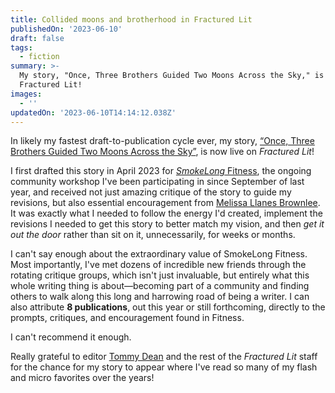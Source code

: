 ```yaml
---
title: Collided moons and brotherhood in Fractured Lit
publishedOn: '2023-06-10'
draft: false
tags:
  - fiction
summary: >-
  My story, "Once, Three Brothers Guided Two Moons Across the Sky," is live on
  Fractured Lit!
images:
  - ''
updatedOn: '2023-06-10T14:14:12.038Z'
---
```


In likely my fastest draft-to-publication cycle ever, my story, [&ldquo;Once, Three Brothers Guided Two Moons Across the
Sky&rdquo;](https://fracturedlit.com/once-three-brothers-guided-two-moons-across-the-sky/), is now live on *Fractured
Lit*!

I first drafted this story in April 2023 for [*SmokeLong*
Fitness](https://www.smokelong.com/smokelong-fitness-the-community-workshop/), the ongoing community workshop I've been
participating in since September of last year, and received not just amazing critique of the story to guide my
revisions, but also essential encouragement from [Melissa Llanes Brownlee](https://www.melissallanesbrownlee.com/). It
was exactly what I needed to follow the energy I'd created, implement the revisions I needed to get this story to better
match my vision, and then *get it out the door* rather than sit on it, unnecessarily, for weeks or months.

I can't say enough about the extraordinary value of SmokeLong Fitness. Most importantly, I've met dozens of incredible
new friends through the rotating critique groups, which isn't just invaluable, but entirely what this whole writing
thing is about&mdash;becoming part of a community and finding others to walk along this long and harrowing road of being
a writer. I can also attribute **8 publications**, out this year or still forthcoming, directly to the prompts,
critiques, and encouragement found in Fitness. 

I can't recommend it enough.

Really grateful to editor [Tommy Dean](https://tommydeanwriter.com/) and the rest of the *Fractured Lit* staff for the
chance for my story to appear where I've read so many of my flash and micro favorites over the years!
